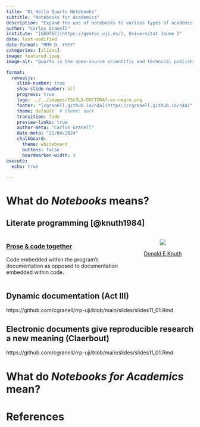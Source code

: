 ---
title: "01 Hello Quarto Notebooks"
subtitle: "Notebooks for Academics"
description: "Expand the use of notebooks to various types of academic activities"
author: "Carlos Granell"
institute: "[GEOTEC](https://geotec.uji.es/), Universitat Jaume I"
date: last-modified
date-format: "MMM D, YYYY"
categories: [slides]
image: featured.jpeg
image-alt: "Quarto is the open-source scientific and technical publishing system of choice in this course"

format: 
  revealjs:
    slide-number: true
    show-slide-number: all
    progress: true
    logo: ../../images/ESCOLA-DOCTORAT-es-negre.png
    footer: "[cgranell.github.io/n4a](https://cgranell.github.io/n4a)"
    theme: default  # theme: dark
    transition: fade
    preview-links: true
    author-meta: "Carlos Granell"
    date-meta: "21/04/2024"
    chalkboard: 
      theme: whiteboard
      buttons: false
      boardmarker-width: 3
execute:
  echo: true

---

# What do *Notebooks* means? {background-color="#4f6952"}

## Literate programming [@knuth1984]

:::: {.columns}

::: {.column width="50%"}

### [Prose & code together](http://www.literateprogramming.com/) 

Code embedded within the program's documentation as opposed to documentation embedded within code.


::: 

::: {.column width="50%" style="text-align: center"}

![](https://upload.wikimedia.org/wikipedia/commons/4/4f/KnuthAtOpenContentAlliance.jpg)


[Donald E Knuth](https://en.wikipedia.org/wiki/Donald_Knuth)

:::
::::


## Dynamic documentation (Act III)

https://github.com/cgranell/rrp-uji/blob/main/slides/slides11_01.Rmd

## Electronic documents give reproducible research a new meaning (Claerbout)

https://github.com/cgranell/rrp-uji/blob/main/slides/slides11_01.Rmd


# What do *Notebooks for Academics* mean? {background-color="#4f6952"}



# References
